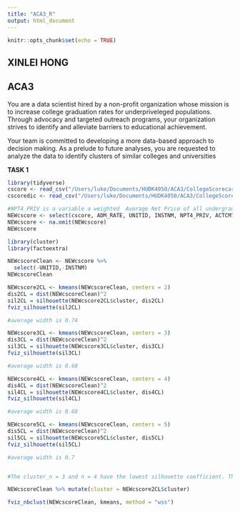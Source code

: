 ```yaml
---
title: "ACA3_R"
output: html_document
---
```


```r
knitr::opts_chunk$set(echo = TRUE)
```


## XINLEI HONG
## ACA3

You are a data scientist hired by a non-profit organization whose mission is to increase college graduation rates for underpriveleged populations. Through advocacy and targeted outreach programs, your organization strives to identify and alleviate barriers to educational achievement.

Your team is committed to developing a more data-based approach to decision making. As a prelude to future analyses, you are requested to analyze the data to identify clusters of similar colleges and universities


**TASK 1**

```R
library(tidyverse)
cscore <- read_csv("/Users/luke/Documents/HUDK4050/ACA3/CollegeScorecard.csv")
cscoredic <- read_csv("/Users/luke/Documents/HUDK4050/ACA3/CollegeScorecardDataDictionary-09-12-2015.csv")

#NPT4_PRIV is a variable a weighted  Average Net Price of all undergraduate.
NEWcscore <- select(cscore, ADM_RATE, UNITID, INSTNM, NPT4_PRIV, ACTCM75)
NEWcscore <- na.omit(NEWcscore)
NEWcscore

library(cluster)
library(factoextra)

NEWcscoreClean <- NEWcscore %>% 
  select(-UNITID,-INSTNM)
NEWcscoreClean

NEWcscore2CL <- kmeans(NEWcscoreClean, centers = 2)
dis2CL = dist(NEWcscoreClean)^2
sil2CL = silhouette(NEWcscore2CL$cluster, dis2CL)
fviz_silhouette(sil2CL)

#average width is 0.74

NEWcscore3CL <- kmeans(NEWcscoreClean, centers = 3)
dis3CL = dist(NEWcscoreClean)^2
sil3CL = silhouette(NEWcscore3CL$cluster, dis3CL)
fviz_silhouette(sil3CL)

#average width is 0.68

NEWcscore4CL <- kmeans(NEWcscoreClean, centers = 4)
dis4CL = dist(NEWcscoreClean)^2
sil4CL = silhouette(NEWcscore4CL$cluster, dis4CL)
fviz_silhouette(sil4CL)

#average width is 0.68

NEWcscore5CL <- kmeans(NEWcscoreClean, centers = 5)
dis5CL = dist(NEWcscoreClean)^2
sil5CL = silhouette(NEWcscore5CL$cluster, dis5CL)
fviz_silhouette(sil5CL)

#average width is 0.7


#The cluster_n = 3 and n = 4 have the lowest silhouette coefficient. The cluster_n = 2 seems to be the best as it has the highest silhouette coefficient which is 0.74. All the clusters also share same similarity that the slope slowly decrease at first then decrease sharply.

NEWcscoreClean %>% mutate(cluster = NEWcscore2CL$cluster)

fviz_nbclust(NEWcscoreClean, kmeans, method = "wss")
```



